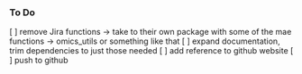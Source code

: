 

### To Do
[ ] remove Jira functions -> take to their own package with some of the mae functions -> omics_utils or something like that 
[ ] expand documentation, trim dependencies to just those needed
[ ] add reference to github website
[ ] push to github
